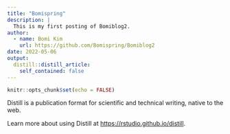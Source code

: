 ```yaml
---
title: "Bomispring"
description: |
  This is my first posting of Bomiblog2.
author:
  - name: Bomi Kim
    url: https://github.com/Bomispring/Bomiblog2
date: 2022-05-06
output:
  distill::distill_article:
    self_contained: false
---
```



```r
knitr::opts_chunk$set(echo = FALSE)
```

Distill is a publication format for scientific and technical writing, native to the web.

Learn more about using Distill at <https://rstudio.github.io/distill>.


